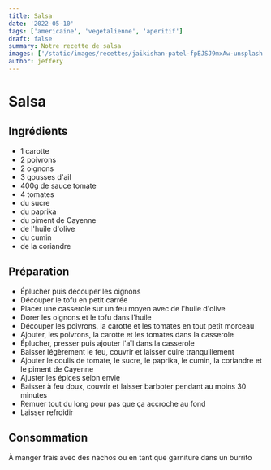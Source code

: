 ```yaml
---
title: Salsa
date: '2022-05-10'
tags: ['americaine', 'vegetalienne', 'aperitif']
draft: false
summary: Notre recette de salsa
images: ['/static/images/recettes/jaikishan-patel-fpEJSJ9mxAw-unsplash.jpg']
author: jeffery
---
```


# Salsa

<Unsplash
  src="/static/images/recettes/jaikishan-patel-fpEJSJ9mxAw-unsplash.jpg"
  srcurl="https://unsplash.com/photos/fpEJSJ9mxAw"
  author="Jaikishan Patel"
  authorurl="https://unsplash.com/@magictype"
  alt="Home Made Red and Spicy Tomato Sauce in a terracotta bowl"
/>

## Ingrédients

- 1 carotte
- 2 poivrons
- 2 oignons
- 3 gousses d'ail
- 400g de sauce tomate
- 4 tomates
- du sucre
- du paprika
- du piment de Cayenne
- de l'huile d'olive
- du cumin
- de la coriandre

## Préparation

- Éplucher puis découper les oignons
- Découper le tofu en petit carrée
- Placer une casserole sur un feu moyen avec de l'huile d'olive
- Dorer les oignons et le tofu dans l'huile
- Découper les poivrons, la carotte et les tomates en tout petit morceau
- Ajouter, les poivrons, la carotte et les tomates dans la casserole
- Éplucher, presser puis ajouter l'aïl dans la casserole
- Baisser légèrement le feu, couvrir et laisser cuire tranquillement
- Ajouter le coulis de tomate, le sucre, le paprika, le cumin, la coriandre et le piment de Cayenne
- Ajuster les épices selon envie
- Baisser à feu doux, couvrir et laisser barboter pendant au moins 30 minutes
- Remuer tout du long pour pas que ça accroche au fond
- Laisser refroidir

## Consommation

À manger frais avec des nachos ou en tant que garniture dans un burrito
